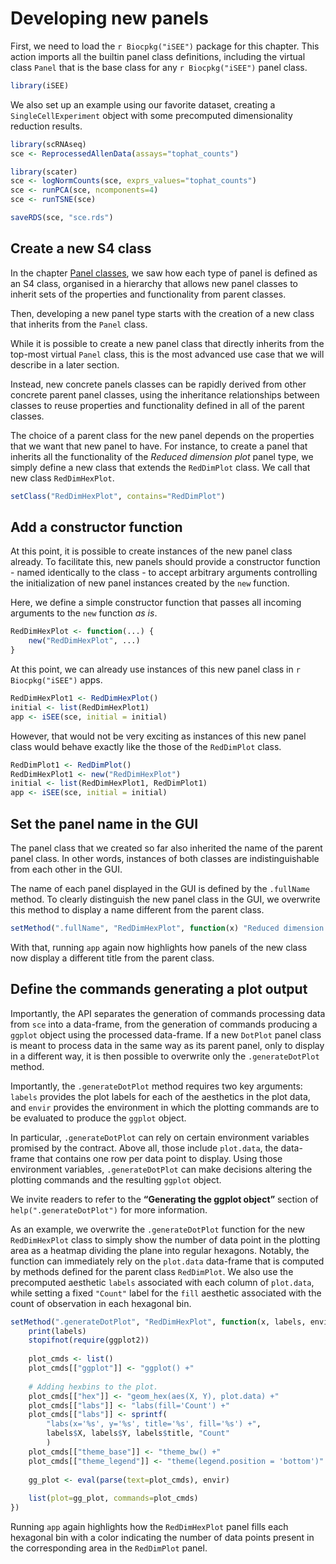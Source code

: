 # Developing new panels {#developing}

First, we need to load the `r Biocpkg("iSEE")` package for this chapter.
This action imports all the builtin panel class definitions, including the virtual class `Panel` that is the base class for any `r Biocpkg("iSEE")` panel class.

```r
library(iSEE)
```

We also set up an example using our favorite dataset, creating a `SingleCellExperiment` object with some precomputed dimensionality reduction results.

```r
library(scRNAseq)
sce <- ReprocessedAllenData(assays="tophat_counts")

library(scater)
sce <- logNormCounts(sce, exprs_values="tophat_counts")
sce <- runPCA(sce, ncomponents=4)
sce <- runTSNE(sce)
```

```r
saveRDS(sce, "sce.rds")
```

## Create a new S4 class

In the chapter [Panel classes](#panels), we saw how each type of panel is defined as an S4 class, organised in a hierarchy that allows new panel classes to inherit sets of the properties and functionality from parent classes.

Then, developing a new panel type starts with the creation of a new class that inherits from the `Panel` class.

While it is possible to create a new panel class that directly inherits from the top-most virtual `Panel` class, this is the most advanced use case that we will describe in a later section. <!-- TODO: cross-reference when done. -->

Instead, new concrete panels classes can be rapidly derived from other concrete parent panel classes, using the inheritance relationships between classes to reuse properties and functionality defined in all of the parent classes.

The choice of a parent class for the new panel depends on the properties that we want that new panel to have.
For instance, to create a panel that inherits all the functionality of the _Reduced dimension plot_ panel type, we simply define a new class that extends the `RedDimPlot` class.
We call that new class `RedDimHexPlot`.

```r
setClass("RedDimHexPlot", contains="RedDimPlot")
```

## Add a constructor function

At this point, it is possible to create instances of the new panel class already.
To facilitate this, new panels should provide a constructor function - named identically to the class - to accept arbitrary arguments controlling the initialization of new panel instances created by the `new` function.

Here, we define a simple constructor function that passes all incoming arguments to the `new` function _as is_.

```r
RedDimHexPlot <- function(...) {
    new("RedDimHexPlot", ...)
}
```

At this point, we can already use instances of this new panel class in `r Biocpkg("iSEE")` apps.

```r
RedDimHexPlot1 <- RedDimHexPlot()
initial <- list(RedDimHexPlot1)
app <- iSEE(sce, initial = initial)
```

However, that would not be very exciting as instances of this new panel class would behave exactly like the those of the `RedDimPlot` class.

```r
RedDimPlot1 <- RedDimPlot()
RedDimHexPlot1 <- new("RedDimHexPlot")
initial <- list(RedDimHexPlot1, RedDimPlot1)
app <- iSEE(sce, initial = initial)
```

## Set the panel name in the GUI

The panel class that we created so far also inherited the name of the parent panel class.
In other words, instances of both classes are indistinguishable from each other in the GUI.

The name of each panel displayed in the GUI is defined by the `.fullName` method.
To clearly distinguish the new panel class in the GUI, we overwrite this method to display a name different from the parent class.

```r
setMethod(".fullName", "RedDimHexPlot", function(x) "Reduced dimension hexagonal plot")
```

With that, running `app` again now highlights how panels of the new class now display a different title from the parent class.

## Define the commands generating a plot output

Importantly, the API separates the generation of commands processing data from `sce` into a data-frame, from the generation of commands producing a `ggplot` object using the processed data-frame.
If a new `DotPlot` panel class is meant to process data in the same way as its parent panel, only to display in a different way, it is then possible to overwrite only the `.generateDotPlot` method.

Importantly, the `.generateDotPlot` method requires two key arguments: `labels` provides the plot labels for each of the aesthetics in the plot data, and `envir` provides the environment in which the plotting commands are to be evaluated to produce the `ggplot` object.

In particular, `.generateDotPlot` can rely on certain environment variables promised by the contract.
Above all, those include `plot.data`, the data-frame that contains one row per data point to display.
Using those environment variables, `.generateDotPlot` can make decisions altering the plotting commands and the resulting `ggplot` object.

We invite readers to refer to the **"Generating the ggplot object"** section of `help(".generateDotPlot")` for more information.

As an example, we overwrite the `.generateDotPlot` function for the new `RedDimHexPlot` class to simply show the number of data point in the plotting area as a heatmap dividing the plane into regular hexagons.
Notably, the function can immediately rely on the `plot.data` data-frame that is computed by methods defined for the parent class `RedDimPlot`.
We also use the precomputed aesthetic `labels` associated with each column of `plot.data`, while setting a fixed `"Count"` label for the `fill` aesthetic associated with the count of observation in each hexagonal bin.

```r
setMethod(".generateDotPlot", "RedDimHexPlot", function(x, labels, envir) {
    print(labels)
    stopifnot(require(ggplot2))
    
    plot_cmds <- list()
    plot_cmds[["ggplot"]] <- "ggplot() +"
    
    # Adding hexbins to the plot.
    plot_cmds[["hex"]] <- "geom_hex(aes(X, Y), plot.data) +"
    plot_cmds[["labs"]] <- "labs(fill='Count') +"
    plot_cmds[["labs"]] <- sprintf(
        "labs(x='%s', y='%s', title='%s', fill='%s') +",
        labels$X, labels$Y, labels$title, "Count"
        )
    plot_cmds[["theme_base"]] <- "theme_bw() +"
    plot_cmds[["theme_legend"]] <- "theme(legend.position = 'bottom')"
    
    gg_plot <- eval(parse(text=plot_cmds), envir)
    
    list(plot=gg_plot, commands=plot_cmds)
})
```

Running `app` again highlights how the `RedDimHexPlot` panel fills each hexagonal bin with a color indicating the number of data points present in the corresponding area in the `RedDimPlot` panel.

<!-- TODO:
second fastest visual result:
override the plotting function
-->

<!-- TODO: add a UI (preferably that affects XY) -->

<!-- TODO: add an observer -->

<!-- TODO: override the XY data logic -->

<!-- TODO: override the plot logic (again, see above) -->

